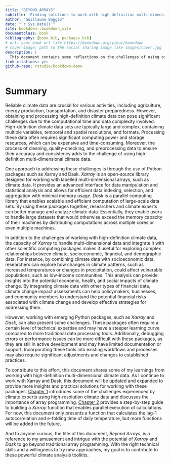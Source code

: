 ```yaml
--- 
title: "BEYOND ARRAYS"
subtitle: 'Finding solutions to work with high-definition multi-dimensional climate data'
author: "Guillaume Baggio"
date: "`r Sys.Date()`"
site: bookdown::bookdown_site
documentclass: book
bibliography: [book.bib, packages.bib]
# url: your book url like https://bookdown.org/yihui/bookdown
# cover-image: path to the social sharing image like images/cover.jpg
description: |
  This document contains some reflections on the challenges of using of multi-dimensional downscalled climate data.
link-citations: yes
github-repo: rstudio/bookdown-demo
---
```


# Summary {-}

Reliable climate data are crucial for various activities, including agriculture, energy production, transportation, and disaster preparedness. However, obtaining and processing high-definition climate data can pose significant challenges due to the computational time and data complexity involved. High-definition climate data sets are typically large and complex, containing multiple variables, temporal and spatial resolutions, and formats. Processing these data often requires significant computing power and storage resources, which can be expensive and time-consuming. Moreover, the process of cleaning, quality-checking, and preprocessing data to ensure their accuracy and consistency adds to the challenge of using high-definition multi-dimensional climate data.

One approach to addressing these challenges is through the use of Python packages such as Xarray and Dask. _Xarray_ is an open-source library designed for working with labelled multi-dimensional arrays, such as climate data. It provides an advanced interface for data manipulation and statistical analysis and allows for efficient data indexing, selection, and aggregation with minimal memory usage. _Dask_ is a parallel computing library that enables scalable and efficient computation of large-scale data sets. By using these packages together, researchers and climate experts can better manage and analyze climate data. Essentially, they enable users to handle large datasets that would otherwise exceed the memory capacity of their machines by distributing computations across multiple cores or even multiple machines.

In addition to the challenges of working with high-definition climate data, the capacity of _Xarray_ to handle multi-dimensional data and integrate it with other scientific computing packages makes it useful for exploring complex relationships between climate, socioeconomic, financial, and demographic data. For instance, by combining climate data with socioeconomic data, researchers can explore how changes in climate patterns, such as increased temperatures or changes in precipitation, could affect vulnerable populations, such as low-income communities. This analysis can provide insights into the potential economic, health, and social impacts of climate change. By integrating climate data with other types of financial data, climate change impact assessments can help policymakers, businesses, and community members to understand the potential financial risks associated with climate change and develop effective strategies for addressing them.

However, working with emerging Python packages, such as _Xarray_ and _Dask_, can also present some challenges. These packages often require a certain level of technical expertise and may have a steeper learning curve compared to more traditional data processing tools. Additionally, debugging errors or performance issues can be more difficult with these packages, as they are still in active development and may have limited documentation or support. Incorporating these tools into existing workflows and processes may also require significant adjustments and changes to established practices.

To contribute to this effort, this document shares some of my learnings from working with high-definition multi-dimensional climate data. As I continue to work with Xarray and Dask, this document will be updated and expanded to provide more insights and practical solutions for working with these packages. [Chapter 1](#introduction) introduces some of the challenges experienced by climate experts using high-resolution climate data and discusses the importance of array programming. [Chapter 2](#building-a-function-in-xarray) provides a step-by-step guide to building a _Xarray_ function that enables parallel execution of calculations. For now, this document only presents a function that calculates the lag-1 autocorrelation and e-folding time of daily temperature, but more functions will be added in the future.

And to anyone curious, the title of this document, _Beyond Arrays_, is a reference to my amusement and intrigue with the potential of _Xarray_ and _Dask_ to go beyond traditional array programming. With the right technical skills and a willingness to try new approaches, my goal is to contribute to these powerful climate analysis toolkits.

<!-- # About -->

<!-- This is a _sample_ book written in **Markdown**. You can use anything that Pandoc's Markdown supports; for example, a math equation $a^2 + b^2 + c^2 = d^2 + f^2 + g^2$. -->

<!-- This second paragraph is also a test. -->

<!-- ## Usage  -->

<!-- Each **bookdown** chapter is an .Rmd file, and each .Rmd file can contain one (and only one) chapter. A chapter *must* start with a first-level heading: `# A good chapter`, and can contain one (and only one) first-level heading. -->

<!-- Use second-level and higher headings within chapters like: `## A short section` or `### An even shorter section`. -->

<!-- The `index.Rmd` file is required, and is also your first book chapter. It will be the homepage when you render the book. -->

<!-- ## Render book -->

<!-- You can render the HTML version of this example book without changing anything: -->

<!-- 1. Find the **Build** pane in the RStudio IDE, and -->

<!-- 1. Click on **Build Book**, then select your output format, or select "All formats" if you'd like to use multiple formats from the same book source files. -->

<!-- Or build the book from the R console: -->

<!-- ```{r, eval=FALSE} -->
<!-- bookdown::render_book() -->
<!-- ``` -->

<!-- To render this example to PDF as a `bookdown::pdf_book`, you'll need to install XeLaTeX. You are recommended to install TinyTeX (which includes XeLaTeX): <https://yihui.org/tinytex/>. -->

<!-- ## Preview book -->

<!-- As you work, you may start a local server to live preview this HTML book. This preview will update as you edit the book when you save individual .Rmd files. You can start the server in a work session by using the RStudio add-in "Preview book", or from the R console: -->

<!-- ```{r eval=FALSE} -->
<!-- bookdown::serve_book() -->
<!-- ``` -->


<!-- ```{r include=FALSE} -->
<!-- # automatically create a bib database for R packages -->
<!-- knitr::write_bib(c( -->
<!--   .packages(), 'bookdown', 'knitr', 'rmarkdown' -->
<!-- ), 'packages.bib') -->
<!-- ``` -->
